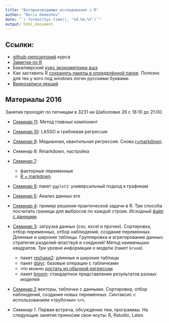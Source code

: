 ```yaml
---
title: "Воспроизводимые исследования с R"
author: "Boris Demeshev"
date: "`r format(Sys.time(), '%d.%m.%Y')`"
output: html_document
---
```


Ссылки:
-------
* [github-репозиторий](https://github.com/bdemeshev/rrr) курса
* [Заметки по R](http://bdemeshev.github.io/r_cycle/)
* Бакалаврский [курс эконометрики вшэ](http://bdemeshev.github.io/em301/)
* Как заставить R [сохранять пакеты в определённой папке](http://stackoverflow.com/questions/20440041/). Полезно для тех у кого под windows логин русскими буквами.
* [Видеозаписи лекций](http://www.youtube.com/playlist?list=PL1poMUvVlAqeH5DM0oowO4U7dQQ80CevV)

Материалы 2016
--------------
Занятия проходят по пятницам в 3231 на Шаболовке 26 с 18:10 до 21:00.

* [Семинар 11](https://github.com/bdemeshev/rrr/raw/master/scripts/sem_11_pca.R): Метод главных компонент

* [Семинар 10](https://github.com/bdemeshev/rrr/raw/master/scripts/sem_10_lasso.R): LASSO и гребневая регрессия

* [Семинар 9](https://github.com/bdemeshev/rrr/raw/master/scripts/sem_09_quant.R): Медианная, квантильная регрессия. Снова [r+markdown](https://github.com/bdemeshev/rrr/raw/master/scripts/sem_09.Rmd).

* Семинар 8: Rmarkdown, настройка

* [Семинар 7](https://github.com/bdemeshev/rrr/raw/master/scripts/sem_07.R): 
    - факторные переменные
    - [R + markdown](https://github.com/bdemeshev/rrr/blob/master/scripts/sem_07_demo.Rmd)

* [Семинар 6](https://github.com/bdemeshev/rrr/raw/master/scripts/sem_06.R): пакет `ggplot2`: универсальный подход к графикам

* [Семинар 5](https://github.com/bdemeshev/rrr/raw/master/scripts/sem_05.R): Анализ данных еге

* [Семинар 4](https://github.com/bdemeshev/rrr/raw/master/scripts/sem_04.R): пример решения практической задачи в R. Три способа посчитать границы для выбросов по каждой строке. Исходный [файл с данными](https://github.com/bdemeshev/rrr/raw/master/examples/%D0%9F%D1%80%D0%B8%D0%BC%D0%B5%D1%80%20%D1%81%D1%82%D1%80%D1%83%D0%BA%D1%82%D1%83%D1%80%D1%8B%20%D0%B4%D0%B0%D0%BD%D0%BD%D1%8B%D1%85.csv).

* [Семинар 3](https://github.com/bdemeshev/rrr/raw/master/scripts/sem_03.R): загрузка данных (csv, excel и прочее). Сортировка, отбор переменных, отбор наблюдений, создание переменных. Длинные и широкие таблицы. Группировка и агрегирование данных: стратегия разделяй-властвуй и соединяй! Метод наименьших квадратов. Три уровня информации о модели (пакет `broom`).
    - пакет [reshape2](http://seananderson.ca/2013/10/19/reshape.html): длинные и широкие таблицы
    - пакет [dplyr](https://cran.rstudio.com/web/packages/dplyr/vignettes/introduction.html): базовые операции с табличками
    - что можно [достать из обычной регрессии](http://bdemeshev.github.io/r_cycle/cycle_files/02_ols_oranges.html)
    - пакет [broom](https://cran.r-project.org/web/packages/broom/vignettes/broom.html): стандартное представление результатов разных моделей

* [Семинар 2](https://github.com/bdemeshev/rrr/raw/master/scripts/sem_02.R) векторы, таблички с данными. Сортировка, отбор наблюдений, создание новых переменных. Синтаксис с использованием «трубочки» `%>%`.
* Семинар 1. Первая встреча, обсуждение тем, программы. На следующие занятия приносим свои ноуты: R, Rstudio, Latex.


